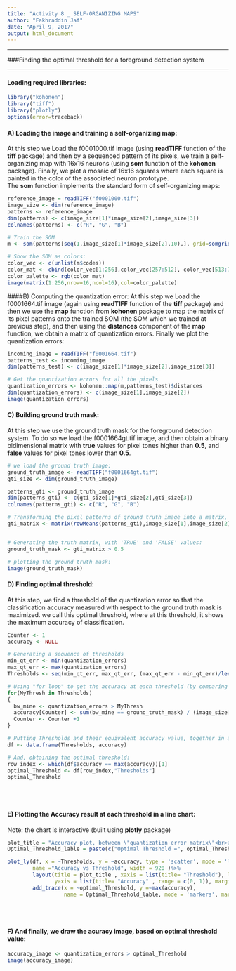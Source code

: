 ---
title: "Activity 8 _ SELF-ORGANIZING MAPS"
author: "Fakhraddin Jaf"
date: "April 9, 2017"
output: html_document
---

***
###Finding the optimal threshold for a foreground detection system


***
#### Loading required libraries:
```{r chunk_name, message=FALSE, warning=FALSE}
library("kohonen")
library("tiff")
library("plotly")
options(error=traceback)
```

#### A) Loading the image and training a self-organizing map:
At this step we Load the f0001000.tif image (using __readTIFF__ function of the __tiff__ package) and then by a sequenced pattern of its pixels, we train a self-organizing map with 16x16 neurons (using __som__ function of the __kohonen__ package). Finally, we plot a mosaic of 16x16 squares where each square is painted in the color of the associated neuron prototype.<br>
The __som__ function implements the standard form of self-organizing maps:
```{r}
reference_image = readTIFF("f0001000.tif")
image_size <- dim(reference_image)
patterns <- reference_image
dim(patterns) <- c(image_size[1]*image_size[2],image_size[3])
colnames(patterns) <- c("R", "G", "B")

# Train the SOM
m <- som(patterns[seq(1,image_size[1]*image_size[2],10),], grid=somgrid(16,16,"hexagonal"))

# Show the SOM as colors:
color_vec <- c(unlist(m$codes))
color_mat <- cbind(color_vec[1:256],color_vec[257:512], color_vec[513:768])
color_palette <- rgb(color_mat)
image(matrix(1:256,nrow=16,ncol=16),col=color_palette)
```


####B) Computing the quantization error:
At this step we Load the f0001664.tif image (again using __readTIFF__ function of the __tiff__ package) and then we use the __map__ function from __kohonen__ package to map the matrix of its pixel patterns onto the trained SOM (the SOM which we trained at previous step), and then using the __distances__ component of the __map__ function, we obtain a matrix of quantization errors. Finally we plot the quantization errors:

```{r}
incoming_image = readTIFF("f0001664.tif")
patterns_test <- incoming_image
dim(patterns_test) <- c(image_size[1]*image_size[2],image_size[3])

# Get the quantization errors for all the pixels
quantization_errors <- kohonen::map(m,patterns_test)$distances
dim(quantization_errors) <- c(image_size[1],image_size[2])
image(quantization_errors)

```

#### C) Building ground truth mask:
At this step we use the ground truth mask for the foreground detection system. To do so we load the f0001664gt.tif image, and then obtain a binary bidimensional matrix with __true__ values for pixel tones higher than __0.5__, and __false__ values for pixel tones lower than __0.5__.

```{r}
# we load the ground truth image:
ground_truth_image <- readTIFF("f0001664gt.tif")
gti_size <- dim(ground_truth_image)

patterns_gti <- ground_truth_image
dim(patterns_gti) <- c(gti_size[1]*gti_size[2],gti_size[3])
colnames(patterns_gti) <- c("R", "G", "B")

# Transforming the pixel patterns of ground truth image into a matrix, with values between 0 and 1:
gti_matrix <- matrix(rowMeans(patterns_gti),image_size[1],image_size[2])


# Generating the truth matrix, with 'TRUE' and 'FALSE' values:
ground_truth_mask <- gti_matrix > 0.5

# plotting the ground truth mask:
image(ground_truth_mask)

```

#### D) Finding optimal threshold:
At this step, we find a threshold of the quantization error so that the classification accuracy measured with respect to the ground truth mask is maximized. we call this optimal threshold, where at this threshold, it shows the maximum accuracy of classification.

```{r}

Counter <- 1
accuracy <- NULL

# Generating a sequence of thresholds 
min_qt_err <- min(quantization_errors)
max_qt_err <- max(quantization_errors)
Thresholds <- seq(min_qt_err, max_qt_err, (max_qt_err - min_qt_err)/length(quantization_errors) )

# Using "for loop" to get the accuracy at each threshold (by comparing with the ground truth mask), and storing it in accuracy vector:
for(MyThresh in Thresholds)
{
  bw_mine <- quantization_errors > MyThresh
  accuracy[Counter] <- sum(bw_mine == ground_truth_mask) / (image_size[1]*image_size[2])
  Counter <- Counter +1
}

# Putting Thresholds and their equivalent accuracy value, together in a data frame:
df <- data.frame(Thresholds, accuracy)

# And, obtaining the optimal threshold:
row_index <- which(df$accuracy == max(accuracy))[1]
optimal_Threshold <- df[row_index,"Thresholds"]
optimal_Threshold

```

<br>
<br>

#### E) Plotting the Accuracy result at each threshold in a line chart:
Note: the chart is interactive (built using __plotly__ package)

```{r}

plot_title = "Accuracy plot, between \"quantization error matrix\"<br>and \"ground truth mask\", based on Threshold values"
Optimal_Threshold_lable = paste(c("Optimal Threshold =", optimal_Threshold), collapse = " ")

plot_ly(df, x = ~Thresholds, y = ~accuracy, type = 'scatter', mode = 'lines',
        name ="Accuracy vs Threshold", width = 920 )%>%
        layout(title = plot_title , xaxis = list(title= "Threshold"), legend = list(orientation = 'h'), 
               yaxis = list(title= "Accuracy" , range = c(0, 1)), margin=(t=100))%>%
        add_trace(x = ~optimal_Threshold, y =~max(accuracy), 
                  name = Optimal_Threshold_lable, mode = 'markers', marker = list(size = 10))


```

<br>
<br>

#### F) And finally, we draw the acuracy image, based on optimal threshold value:

```{r}
accuracy_image <- quantization_errors > optimal_Threshold
image(accuracy_image)
```


